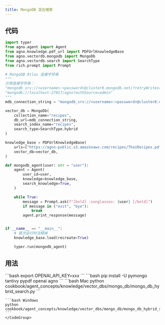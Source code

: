 ```yaml
---
title: MongoDB 混合搜索
---
```


## 代码

```python cookbook/agent_concepts/knowledge/vector_dbs/mongo_db/mongo_db_hybrid_search.py
import typer
from agno.agent import Agent
from agno.knowledge.pdf_url import PDFUrlKnowledgeBase
from agno.vectordb.mongodb import MongoDb
from agno.vectordb.search import SearchType
from rich.prompt import Prompt

# MongoDB Atlas 连接字符串
"""
示例连接字符串：
"mongodb_srv://<username>:<password>@cluster0.mongodb.net/?retryWrites=true&w=majority"
"mongodb://localhost:27017/agno?authSource=admin"
"""
mdb_connection_string = "mongodb_srv://<username>:<password>@cluster0.mongodb.net/?retryWrites=true&w=majority"

vector_db = MongoDb(
    collection_name="recipes",
    db_url=mdb_connection_string,
    search_index_name="recipes",
    search_type=SearchType.hybrid
)

knowledge_base = PDFUrlKnowledgeBase(
    urls=["https://agno-public.s3.amazonaws.com/recipes/ThaiRecipes.pdf"],
    vector_db=vector_db,
)

def mongodb_agent(user: str = "user"):
    agent = Agent(
        user_id=user,
        knowledge=knowledge_base,
        search_knowledge=True,
    )

    while True:
        message = Prompt.ask(f"[bold] :sunglasses: {user} [/bold]")
        if message in ("exit", "bye"):
            break
        agent.print_response(message)


if __name__ == "__main__":
    # 首次运行时注释掉
    knowledge_base.load(recreate=True)

    typer.run(mongodb_agent)
```

## 用法

<Steps>
  <Snippet file="create-venv-step.mdx" />

  <Step title="设置您的 API 密钥">
    ```bash
    export OPENAI_API_KEY=xxx
    ```
  </Step>

  <Step title="安装库">
    ```bash
    pip install -U pymongo tantivy pypdf openai agno
    ```
  </Step>

  <Step title="运行 Agent">
    <CodeGroup>
    ```bash Mac
    python cookbook/agent_concepts/knowledge/vector_dbs/mongo_db/mongo_db_hybrid_search.py
    ```

    ```bash Windows
    python cookbook/agent_concepts/knowledge/vector_dbs/mongo_db/mongo_db_hybrid_search.py
    ```
    </CodeGroup>
  </Step>
</Steps>